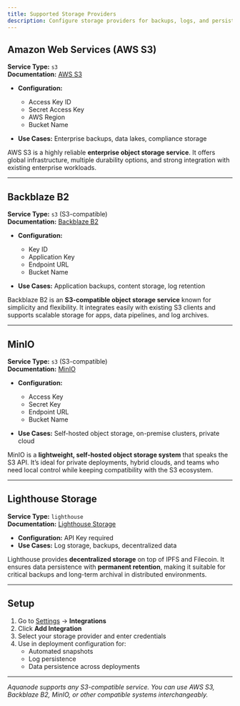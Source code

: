```yaml
---
title: Supported Storage Providers
description: Configure storage providers for backups, logs, and persistent data across deployments.
---
```


## Amazon Web Services (AWS S3)
**Service Type:** `s3` <br />
**Documentation:** [AWS S3](https://docs.aws.amazon.com/AmazonS3/latest/userguide/GetStartedWithS3.html)

- **Configuration:**  
  - Access Key ID  
  - Secret Access Key  
  - AWS Region  
  - Bucket Name  

- **Use Cases:** Enterprise backups, data lakes, compliance storage  

AWS S3 is a highly reliable **enterprise object storage service**. It offers global infrastructure, multiple durability options, and strong integration with existing enterprise workloads.

---

## Backblaze B2
**Service Type:** `s3` (S3-compatible) <br />
**Documentation:** [Backblaze B2](https://www.backblaze.com/docs/cloud-storage-enable-backblaze-b2)

- **Configuration:**  
  - Key ID  
  - Application Key  
  - Endpoint URL  
  - Bucket Name  

- **Use Cases:** Application backups, content storage, log retention  

Backblaze B2 is an **S3-compatible object storage service** known for simplicity and flexibility. It integrates easily with existing S3 clients and supports scalable storage for apps, data pipelines, and log archives.

---

## MinIO
**Service Type:** `s3` (S3-compatible) <br />
**Documentation:** [MinIO](https://docs.min.io/community/minio-object-store/operations/deployments/installation.html)

- **Configuration:**  
  - Access Key  
  - Secret Key  
  - Endpoint URL  
  - Bucket Name  

- **Use Cases:** Self-hosted object storage, on-premise clusters, private cloud  

MinIO is a **lightweight, self-hosted object storage system** that speaks the S3 API. It’s ideal for private deployments, hybrid clouds, and teams who need local control while keeping compatibility with the S3 ecosystem.

---

## Lighthouse Storage
**Service Type:** `lighthouse` <br />
**Documentation:** [Lighthouse Storage](https://docs.lighthouse.storage)

- **Configuration:** API Key required  
- **Use Cases:** Log storage, backups, decentralized data  

Lighthouse provides **decentralized storage** on top of IPFS and Filecoin. It ensures data persistence with **permanent retention**, making it suitable for critical backups and long-term archival in distributed environments.

---

## Setup

1. Go to [Settings](https://console.aquanode.io/settings) → **Integrations**  
2. Click **Add Integration**  
3. Select your storage provider and enter credentials  
4. Use in deployment configuration for:  
   - Automated snapshots  
   - Log persistence  
   - Data persistence across deployments  

---

*Aquanode supports any S3-compatible service. You can use AWS S3, Backblaze B2, MinIO, or other compatible systems interchangeably.*  

